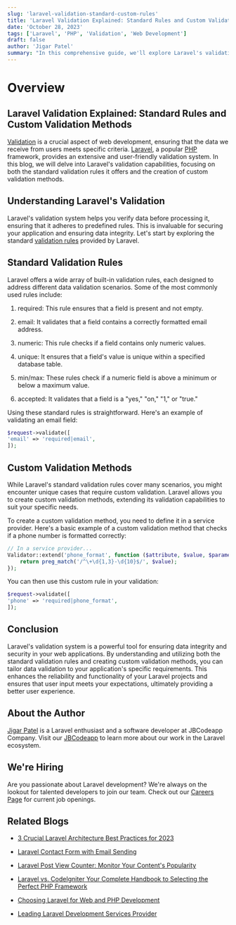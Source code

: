 ```yaml
---
slug: 'laravel-validation-standard-custom-rules'
title: 'Laravel Validation Explained: Standard Rules and Custom Validation Methods'
date: 'October 28, 2023'
tags: ['Laravel', 'PHP', 'Validation', 'Web Development']
draft: false
author: 'Jigar Patel'
summary: "In this comprehensive guide, we'll explore Laravel's validation capabilities. We'll explain the standard validation rules provided by Laravel and demonstrate how to create custom validation methods. Whether you're a beginner or an experienced developer, this blog will enhance your understanding of Laravel's validation system."
---
```


# Overview

<TOCInline
  toc={props.toc}
  exclude="Overview"
  toHeading={2}
  defaultimage="laravel-validation-standard-custom"
/>

## Laravel Validation Explained: Standard Rules and Custom Validation Methods

[Validation](https://laravel.com/docs/10.x/validation) is a crucial aspect of web development, ensuring that the data we receive from users meets specific criteria. [Laravel](https://laravel.com/), a popular [PHP](https://www.php.net/) framework, provides an extensive and user-friendly validation system. In this blog, we will delve into Laravel's validation capabilities, focusing on both the standard validation rules it offers and the creation of custom validation methods.

## Understanding Laravel's Validation

Laravel's validation system helps you verify data before processing it, ensuring that it adheres to predefined rules. This is invaluable for securing your application and ensuring data integrity. Let's start by exploring the standard [validation rules](https://laravel.com/docs/10.x/validation#available-validation-rules) provided by Laravel.

## Standard Validation Rules

Laravel offers a wide array of built-in validation rules, each designed to address different data validation scenarios. Some of the most commonly used rules include:

1. required: This rule ensures that a field is present and not empty.

2. email: It validates that a field contains a correctly formatted email address.

3. numeric: This rule checks if a field contains only numeric values.

4. unique: It ensures that a field's value is unique within a specified database table.

5. min/max: These rules check if a numeric field is above a minimum or below a maximum value.

6. accepted: It validates that a field is a "yes," "on," "1," or "true."

Using these standard rules is straightforward. Here's an example of validating an email field:

```php
$request->validate([
'email' => 'required|email',
]);
```

## Custom Validation Methods

While Laravel's standard validation rules cover many scenarios, you might encounter unique cases that require custom validation. Laravel allows you to create custom validation methods, extending its validation capabilities to suit your specific needs.

To create a custom validation method, you need to define it in a service provider. Here's a basic example of a custom validation method that checks if a phone number is formatted correctly:

```php
// In a service provider...
Validator::extend('phone_format', function ($attribute, $value, $parameters, $validator) {
    return preg_match('/^\+\d{1,3}-\d{10}$/', $value);
});
```

You can then use this custom rule in your validation:

```php
$request->validate([
'phone' => 'required|phone_format',
]);
```

## Conclusion

Laravel's validation system is a powerful tool for ensuring data integrity and security in your web applications. By understanding and utilizing both the standard validation rules and creating custom validation methods, you can tailor data validation to your application's specific requirements. This enhances the reliability and functionality of your Laravel projects and ensures that user input meets your expectations, ultimately providing a better user experience.

## About the Author

[Jigar Patel](https://expertlaravel.com) is a Laravel enthusiast and a software developer at JBCodeapp Company. Visit our [JBCodeapp](https://jbcodeapp.com) to learn more about our work in the Laravel ecosystem.

## We're Hiring

Are you passionate about Laravel development? We're always on the lookout for talented developers to join our team. Check out our [Careers Page](https://jbcodeapp.com/career) for current job openings.

## Related Blogs

- [3 Crucial Laravel Architecture Best Practices for 2023](laravel-architecture-2023)

- [Laravel Contact Form with Email Sending](laravel-contact-form-with-email-sending)

- [Laravel Post View Counter: Monitor Your Content's Popularity](laravel-post-view-counter-monitor-your-contents-popularity)

- [Laravel vs. CodeIgniter Your Complete Handbook to Selecting the Perfect PHP Framework](laravel-vs-codeigniter-complete-php-framework-guide)

- [Choosing Laravel for Web and PHP Development](laravel-web-php-development)

- [Leading Laravel Development Services Provider](leading-laravel-development-services-provider)
